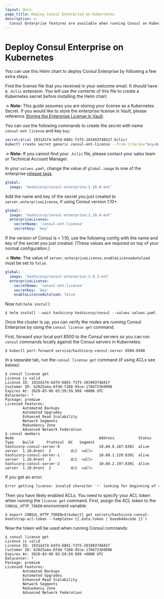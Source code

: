 ```yaml
---
layout: docs
page_title: Deploy Consul Enterprise on Kubernetes
description: >-
  Consul Enterprise features are available when running Consul on Kubernetes. Learn how to apply your license in the Helm chart and return the license information with the `consul license get` command.
---
```


# Deploy Consul Enterprise on Kubernetes

You can use this Helm chart to deploy Consul Enterprise by following a few extra steps.

Find the license file that you received in your welcome email. It should have a `.hclic` extension. You will use the contents of this file to create a Kubernetes secret before installing the Helm chart.

-> **Note:** This guide assumes you are storing your license as a Kubernetes Secret. If you would like to store the enterprise license in Vault, please reference [Storing the Enterprise License in Vault](/consul/docs/k8s/deployment-configuration/vault/data-integration/enterprise-license).

You can use the following commands to create the secret with name `consul-ent-license` and key `key`:

```bash
secret=$(cat 1931d1f4-bdfd-6881-f3f5-19349374841f.hclic)
kubectl create secret generic consul-ent-license --from-literal="key=${secret}"
```

-> **Note:** If you cannot find your `.hclic` file, please contact your sales team or Technical Account Manager.

In your `values.yaml`, change the value of `global.image` to one of the enterprise [release tags](https://hub.docker.com/r/hashicorp/consul-enterprise/tags).

<CodeBlockConfig filename="values.yaml" highlight="2">

```yaml
global:
  image: 'hashicorp/consul-enterprise:1.10.0-ent'
```

</CodeBlockConfig>

Add the name and key of the secret you just created to `server.enterpriseLicense`, if using Consul version 1.10+.

<CodeBlockConfig filename="values.yaml" highlight="4-6">

```yaml
global:
  image: 'hashicorp/consul-enterprise:1.10.0-ent'
  enterpriseLicense:
    secretName: 'consul-ent-license'
    secretKey: 'key'
```

</CodeBlockConfig>

If the version of Consul is < 1.10, use the following config with the name and key of the secret you just created.
(These values are required on top of your normal configuration.)

-> **Note:** The value of `server.enterpriseLicense.enableLicenseAutoload` must be set to `false`.

<CodeBlockConfig filename="values.yaml" highlight="7">

```yaml
global:
  image: 'hashicorp/consul-enterprise:1.8.3-ent'
  enterpriseLicense:
    secretName: 'consul-ent-license'
    secretKey: 'key'
    enableLicenseAutoload: false
```

</CodeBlockConfig>

Now run `helm install`:

```shell-session
$ helm install --wait hashicorp hashicorp/consul --values values.yaml
```

Once the cluster is up, you can verify the nodes are running Consul Enterprise by
using the `consul license get` command.

First, forward your local port 8500 to the Consul servers so you can run `consul`
commands locally against the Consul servers in Kubernetes:

```shell-session
$ kubectl port-forward service/hashicorp-consul-server 8500:8500
```

In a separate tab, run the `consul license get` command (if using ACLs see below):

```shell-session
$ consul license get
License is valid
License ID: 1931d1f4-bdfd-6881-f3f5-19349374841f
Customer ID: b2025a4a-8fdd-f268-95ce-1704723b9996
Expires At: 2020-03-09 03:59:59.999 +0000 UTC
Datacenter: *
Package: premium
Licensed Features:
        Automated Backups
        Automated Upgrades
        Enhanced Read Scalability
        Network Segments
        Redundancy Zone
        Advanced Network Federation
$ consul members
Node                                       Address           Status  Type    Build      Protocol  DC   Segment
hashicorp-consul-server-0                  10.60.0.187:8301  alive   server  1.10.0+ent  2         dc1  <all>
hashicorp-consul-server-1                  10.60.1.229:8301  alive   server  1.10.0+ent  2         dc1  <all>
hashicorp-consul-server-2                  10.60.2.197:8301  alive   server  1.10.0+ent  2         dc1  <all>
```

If you get an error:

```bash
Error getting license: invalid character 'r' looking for beginning of value
```

Then you have likely enabled ACLs. You need to specify your ACL token when
running the `license get` command. First, assign the ACL token to the `CONSUL_HTTP_TOKEN` environment variable:

```shell-session
$ export CONSUL_HTTP_TOKEN=$(kubectl get secrets/hashicorp-consul-bootstrap-acl-token --template='{{.data.token | base64decode }}')
```

Now the token will be used when running Consul commands:

```shell-session
$ consul license get
License is valid
License ID: 1931d1f4-bdfd-6881-f3f5-19349374841f
Customer ID: b2025a4a-8fdd-f268-95ce-1704723b9996
Expires At: 2020-03-09 03:59:59.999 +0000 UTC
Datacenter: *
Package: premium
Licensed Features:
        Automated Backups
        Automated Upgrades
        Enhanced Read Scalability
        Network Segments
        Redundancy Zone
        Advanced Network Federation
```
